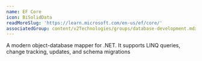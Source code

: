 ```yaml
---
name: EF Core
icon: BiSolidData
readMoreSlug: 'https://learn.microsoft.com/en-us/ef/core/'
associatedGroup: content/v2Technologies/groups/database-development.mdx
---
```


A modern object-database mapper for .NET. It supports LINQ queries, change tracking, updates, and schema migrations
